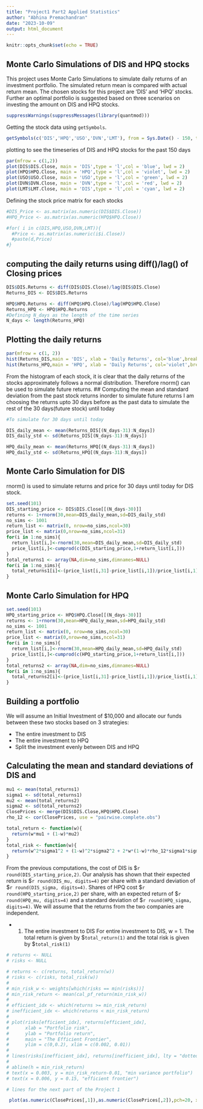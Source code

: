 ```yaml
---
title: "Project1 Part2 Applied Statistics"
author: "Abhina Premachandran"
date: "2023-10-09"
output: html_document
---
```


```r
knitr::opts_chunk$set(echo = TRUE)
```

## Monte Carlo Simulations of DIS and HPQ stocks
 This project uses Monte Carlo Simulations to simulate daily returns of an investment portfolio. The simulated return mean is compared with actual return mean. The chosen stocks for this project are 'DIS' and 'HPQ' stocks. Further an optimal portfolio is suggested based on three scenarios on investing the amount on DIS and HPQ stocks.

```r
suppressWarnings(suppressMessages(library(quantmod)))
```

Getting the stock data using `getSymbols`. 

```r
getSymbols(c('DIS','HPQ','USO','DVN','LMT'), from = Sys.Date() - 150, to = Sys.Date()) 
```
plotting to see the timeseries of DIS and HPQ stocks for the past 150 days
```r
par(mfrow = c(1,2))
plot(DIS$DIS.Close, main = 'DIS',type = 'l',col = 'blue', lwd = 2)
plot(HPQ$HPQ.Close, main = 'HPQ',type = 'l',col = 'violet', lwd = 2)
plot(USO$USO.Close, main = 'USO',type = 'l',col = 'green', lwd = 2)
plot(DVN$DVN.Close, main = 'DVN',type = 'l',col = 'red', lwd = 2)
plot(LMT$LMT.Close, main = 'DIS',type = 'l',col = 'cyan', lwd = 2)
```

Defining the stock price matrix for each stocks

```r
#DIS_Price <- as.matrix(as.numeric(DIS$DIS.Close)) 
#HPQ_Price <- as.matrix(as.numeric(HPQ$HPQ.Close)) 

#for( i in c(DIS,HPQ,USO,DVN,LMT)){
  #Price <- as.matrix(as.numeric(i$i.Close))
  #paste(d,Price)
#}
```


## computing the daily returns using diff()/lag() of Closing prices

```r
DIS$DIS.Returns <- diff(DIS$DIS.Close)/lag(DIS$DIS.Close)
Returns_DIS <- DIS$DIS.Returns
```
```r
HPQ$HPQ.Returns <- diff(HPQ$HPQ.Close)/lag(HPQ$HPQ.Close)
Returns_HPQ <- HPQ$HPQ.Returns
#Defining N_days as the length of the time series
N_days <- length(Returns_HPQ)
```
## Plotting the daily returns

```r
par(mfrow = c(1, 2))
hist(Returns_DIS,main = 'DIS', xlab = 'Daily Returns', col='blue',breaks = 20, freq=TRUE)
hist(Returns_HPQ,main = 'HPQ', xlab = 'Daily Returns', col='violet',breaks = 20, freq=TRUE)
```
From the histogram of each stock, it is clear that the daily returns of the stocks approximately follows a normal distribution. Therefore rnorm() can be used to simulate future returns.
## Computing the mean and standard deviation from the past stock returns inorder to simulate future returns 
I am choosing the returns upto 30 days before as the past data to simulate the rest of the 30 days(future stock) until today
```r
#To simulate for 30 days until today

DIS_daily_mean <- mean(Returns_DIS[(N_days-31):N_days])
DIS_daily_std <- sd(Returns_DIS[(N_days-31):N_days])

HPQ_daily_mean <- mean(Returns_HPQ[(N_days-31):N_days])
HPQ_daily_std <- sd(Returns_HPQ[(N_days-31):N_days])
```

## Monte Carlo Simulation for DIS
rnorm() is used to simulate returns and price for 30 days until today for DIS stock.
```r
set.seed(101)
DIS_starting_price <- DIS$DIS.Close[[(N_days-30)]]
returns <- 1+rnorm(30,mean=DIS_daily_mean,sd=DIS_daily_std)
no_sims <- 1001
return_list <- matrix(0, nrow=no_sims,ncol=30)
price_list <- matrix(0,nrow=no_sims,ncol=31)
for(i in 1:no_sims){
  return_list[i,]<-rnorm(30,mean=DIS_daily_mean,sd=DIS_daily_std)
  price_list[i,]<-cumprod(c(DIS_starting_price,1+return_list[i,]))
}
total_returns1 <- array(NA,dim=no_sims,dimnames=NULL)
for(i in 1:no_sims){
  total_returns1[i]<-(price_list[i,31]-price_list[i,1])/price_list[i,1]
}
```
## Monte Carlo Simulation for HPQ

```r
set.seed(101)
HPQ_starting_price <- HPQ$HPQ.Close[[(N_days-30)]]
returns <- 1+rnorm(30,mean=HPQ_daily_mean,sd=HPQ_daily_std)
no_sims <- 1001
return_list <- matrix(0, nrow=no_sims,ncol=30)
price_list <- matrix(0,nrow=no_sims,ncol=31)
for(i in 1:no_sims){
  return_list[i,]<-rnorm(30,mean=HPQ_daily_mean,sd=HPQ_daily_std)
  price_list[i,]<-cumprod(c(HPQ_starting_price,1+return_list[i,]))
}
total_returns2 <- array(NA,dim=no_sims,dimnames=NULL)
for(i in 1:no_sims){
  total_returns2[i]<-(price_list[i,31]-price_list[i,1])/price_list[i,1]
}

```


## Building a portfolio
We will assume an Initial Investment of $10,000 and allocate our funds between these two stocks based on 3 strategies:

- The entire investment to DIS
- The entire investment to HPQ
- Split the investment evenly between DIS and HPQ

## Calculating the mean and standard deviations of DIS and 
```r
mu1 <- mean(total_returns1)
sigma1 <- sd(total_returns1)
mu2 <- mean(total_returns2)
sigma2 <- sd(total_returns2)
ClosePrices <- merge(DIS$DIS.Close,HPQ$HPQ.Close)
rho_12 <- cor(ClosePrices, use = "pairwise.complete.obs")

total_return <- function(w){
  return(w*mu1 + (1-w)*mu2)
}
total_risk <- function(w){
  return(w^2*sigma1^2 + (1-w)^2*sigma2^2 + 2*w*(1-w)*rho_12*sigma1*sigma2)
}


```
From the previous computations, the cost of DIS is \$`r round(DIS_starting_price,2)`. Our analysis has shown that their expected return is \$`r round(DIS_mu, digits=4)` per share with a standard deviation of \$`r round(DIS_sigma, digits=4)`. Shares of HPQ cost \$`r round(HPQ_starting_price,2)` per share, with an expected return of \$`r round(HPQ_mu, digits=4)` and a standard deviation of \$`r round(HPQ_sigma, digits=4)`. We will assume that the returns from the two companies are independent. 

- 1) The entire investment to DIS
  For entire investment to DIS, w = 1. The total return is given by \$`total_return(1)` and the total risk is given by \$`total_risk(1)`

```r
# returns <- NULL
# risks <- NULL

# returns <- c(returns, total_return(w))
# risks <- c(risks, total_risk(w))
# 
# min_risk_w <- weights[which(risks == min(risks))]
# min_risk_return <- mean(cal_pf_return(min_risk_w))
# 
# efficient_idx <- which(returns >= min_risk_return)
# inefficient_idx <- which(returns < min_risk_return)
# 
# plot(risks[efficient_idx], returns[efficient_idx],
#      xlab = "Portfolio risk",
#      ylab = "Portfolio return",
#      main = "The Efficient Frontier",
#      ylim = c(0,0.2), xlim = c(0.002, 0.01))
# 
# lines(risks[inefficient_idx], returns[inefficient_idx], lty = "dotted")
# 
# abline(h = min_risk_return)
# text(x = 0.003, y = min_risk_return-0.01, "min variance portfolio")
# text(x = 0.006, y = 0.15, "efficient frontier")
```

```r
# lines for the next part of the Project 1

 plot(as.numeric(ClosePrices[,1]),as.numeric(ClosePrices[,2]),pch=20, xlab='DIS', ylab='HPQ')
```